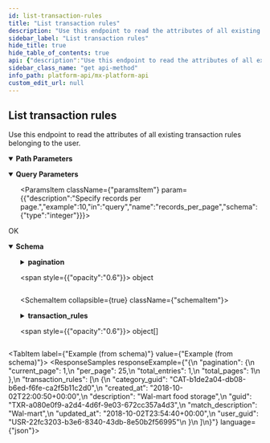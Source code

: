 ```yaml
---
id: list-transaction-rules
title: "List transaction rules"
description: "Use this endpoint to read the attributes of all existing transaction rules belonging to the user."
sidebar_label: "List transaction rules"
hide_title: true
hide_table_of_contents: true
api: {"description":"Use this endpoint to read the attributes of all existing transaction rules belonging to the user.","operationId":"listTransactionRules","parameters":[{"description":"Specify current page.","example":1,"in":"query","name":"page","schema":{"type":"integer"}},{"description":"Specify records per page.","example":10,"in":"query","name":"records_per_page","schema":{"type":"integer"}},{"description":"The unique id for a `user`.","example":"USR-fa7537f3-48aa-a683-a02a-b18940482f54","in":"path","name":"user_guid","required":true,"schema":{"type":"string"}}],"responses":{"200":{"content":{"application/vnd.mx.api.v1+json":{"schema":{"properties":{"pagination":{"properties":{"current_page":{"example":1,"type":"integer"},"per_page":{"example":25,"type":"integer"},"total_entries":{"example":1,"type":"integer"},"total_pages":{"example":1,"type":"integer"}},"type":"object","title":"PaginationResponse"},"transaction_rules":{"items":{"properties":{"category_guid":{"example":"CAT-b1de2a04-db08-b6ed-f6fe-ca2f5b11c2d0","nullable":true,"type":"string"},"created_at":{"example":"2018-10-02T22:00:50+00:00","nullable":true,"type":"string"},"description":{"example":"Wal-mart food storage","nullable":true,"type":"string"},"guid":{"example":"TXR-a080e0f9-a2d4-4d6f-9e03-672cc357a4d3","nullable":true,"type":"string"},"match_description":{"example":"Wal-mart","nullable":true,"type":"string"},"updated_at":{"example":"2018-10-02T23:54:40+00:00","nullable":true,"type":"string"},"user_guid":{"example":"USR-22fc3203-b3e6-8340-43db-8e50b2f56995","nullable":true,"type":"string"}},"type":"object","title":"TransactionRuleResponse"},"type":"array"}},"type":"object","title":"TransactionRulesResponseBody"}}},"description":"OK"}},"tags":["users"],"method":"get","path":"/users/{user_guid}/transaction_rules","servers":[{"url":"https://api.mx.com"},{"url":"https://int-api.mx.com"}],"security":[{"basicAuth":[]}],"securitySchemes":{"basicAuth":{"scheme":"basic","type":"http"}},"info":{"contact":{"name":"MX Platform API","url":"https://www.mx.com/products/platform-api"},"description":"The MX Platform API is a powerful, fully-featured API designed to make aggregating and enhancing financial data easy and reliable. It can seamlessly connect your app or website to tens of thousands of financial institutions.","title":"MX Platform API","version":"0.1.0"},"postman":{"name":"List transaction rules","description":{"content":"Use this endpoint to read the attributes of all existing transaction rules belonging to the user.","type":"text/plain"},"url":{"path":["users",":user_guid","transaction_rules"],"host":["{{baseUrl}}"],"query":[{"disabled":false,"description":{"content":"Specify current page.","type":"text/plain"},"key":"page","value":""},{"disabled":false,"description":{"content":"Specify records per page.","type":"text/plain"},"key":"records_per_page","value":""}],"variable":[{"disabled":false,"description":{"content":"(Required) The unique id for a `user`.","type":"text/plain"},"type":"any","value":"","key":"user_guid"}]},"header":[{"key":"Accept","value":"application/vnd.mx.api.v1+json"}],"method":"GET"}}
sidebar_class_name: "get api-method"
info_path: platform-api/mx-platform-api
custom_edit_url: null
---
```



## List transaction rules



Use this endpoint to read the attributes of all existing transaction rules belonging to the user.


<details style={{"marginBottom":"1rem"}} data-collapsed={false} open={true}>
<summary style={{}}>
<strong>Path Parameters</strong>
</summary>

<div>
<ul>
<ParamsItem className={"paramsItem"} param={{"description":"The unique id for a `user`.","example":"USR-fa7537f3-48aa-a683-a02a-b18940482f54","in":"path","name":"user_guid","required":true,"schema":{"type":"string"}}}></ParamsItem>
</ul>
</div>
</details>

<details style={{"marginBottom":"1rem"}} data-collapsed={false} open={true}>
<summary style={{}}>
<strong>Query Parameters</strong>
</summary>

<div>
<ul>
<ParamsItem className={"paramsItem"} param={{"description":"Specify current page.","example":1,"in":"query","name":"page","schema":{"type":"integer"}}}></ParamsItem>

<ParamsItem className={"paramsItem"} param={{"description":"Specify records per page.","example":10,"in":"query","name":"records_per_page","schema":{"type":"integer"}}}></ParamsItem>
</ul>
</div>
</details>

<div>
<ApiTabs>
<TabItem label={"200"} value={"200"}>
<div>

OK

</div>

<div>
<MimeTabs schemaType={"response"}>
<TabItem label={"application/vnd.mx.api.v1+json"} value={"application/vnd.mx.api.v1+json"}>
<SchemaTabs>
<TabItem label={"Schema"} value={"Schema"}>
<details style={{}} data-collapsed={false} open={true}>
<summary style={{"textAlign":"left"}}>
<strong>Schema</strong>
</summary>

<div style={{"textAlign":"left","marginLeft":"1rem"}}></div>

<ul style={{"marginLeft":"1rem"}}>
<SchemaItem collapsible={true} className={"schemaItem"}>
<details style={{}}>
<summary style={{}}>
<strong>pagination</strong>

<span style={{"opacity":"0.6"}}> object</span>
</summary>

<div style={{"marginLeft":"1rem"}}>
<SchemaItem collapsible={false} name={"current_page"} required={false} schemaName={"integer"} qualifierMessage={undefined} schema={{"example":1,"type":"integer"}}></SchemaItem>

<SchemaItem collapsible={false} name={"per_page"} required={false} schemaName={"integer"} qualifierMessage={undefined} schema={{"example":25,"type":"integer"}}></SchemaItem>

<SchemaItem collapsible={false} name={"total_entries"} required={false} schemaName={"integer"} qualifierMessage={undefined} schema={{"example":1,"type":"integer"}}></SchemaItem>

<SchemaItem collapsible={false} name={"total_pages"} required={false} schemaName={"integer"} qualifierMessage={undefined} schema={{"example":1,"type":"integer"}}></SchemaItem>
</div>
</details>
</SchemaItem>

<SchemaItem collapsible={true} className={"schemaItem"}>
<details style={{}}>
<summary style={{}}>
<strong>transaction_rules</strong>

<span style={{"opacity":"0.6"}}> object[]</span>
</summary>

<div style={{"marginLeft":"1rem"}}>
<li>
<div style={{"fontSize":"var(--ifm-code-font-size)","opacity":"0.6","marginLeft":"-.5rem","paddingBottom":".5rem"}}>Array [</div>
</li>

<SchemaItem collapsible={false} name={"category_guid"} required={false} schemaName={"string"} qualifierMessage={undefined} schema={{"example":"CAT-b1de2a04-db08-b6ed-f6fe-ca2f5b11c2d0","nullable":true,"type":"string"}}></SchemaItem>

<SchemaItem collapsible={false} name={"created_at"} required={false} schemaName={"string"} qualifierMessage={undefined} schema={{"example":"2018-10-02T22:00:50+00:00","nullable":true,"type":"string"}}></SchemaItem>

<SchemaItem collapsible={false} name={"description"} required={false} schemaName={"string"} qualifierMessage={undefined} schema={{"example":"Wal-mart food storage","nullable":true,"type":"string"}}></SchemaItem>

<SchemaItem collapsible={false} name={"guid"} required={false} schemaName={"string"} qualifierMessage={undefined} schema={{"example":"TXR-a080e0f9-a2d4-4d6f-9e03-672cc357a4d3","nullable":true,"type":"string"}}></SchemaItem>

<SchemaItem collapsible={false} name={"match_description"} required={false} schemaName={"string"} qualifierMessage={undefined} schema={{"example":"Wal-mart","nullable":true,"type":"string"}}></SchemaItem>

<SchemaItem collapsible={false} name={"updated_at"} required={false} schemaName={"string"} qualifierMessage={undefined} schema={{"example":"2018-10-02T23:54:40+00:00","nullable":true,"type":"string"}}></SchemaItem>

<SchemaItem collapsible={false} name={"user_guid"} required={false} schemaName={"string"} qualifierMessage={undefined} schema={{"example":"USR-22fc3203-b3e6-8340-43db-8e50b2f56995","nullable":true,"type":"string"}}></SchemaItem>

<li>
<div style={{"fontSize":"var(--ifm-code-font-size)","opacity":"0.6","marginLeft":"-.5rem"}}>]</div>
</li>
</div>
</details>
</SchemaItem>
</ul>
</details>
</TabItem>

<TabItem label={"Example (from schema)"} value={"Example (from schema)"}>
<ResponseSamples responseExample={"{\n  \"pagination\": {\n    \"current_page\": 1,\n    \"per_page\": 25,\n    \"total_entries\": 1,\n    \"total_pages\": 1\n  },\n  \"transaction_rules\": [\n    {\n      \"category_guid\": \"CAT-b1de2a04-db08-b6ed-f6fe-ca2f5b11c2d0\",\n      \"created_at\": \"2018-10-02T22:00:50+00:00\",\n      \"description\": \"Wal-mart food storage\",\n      \"guid\": \"TXR-a080e0f9-a2d4-4d6f-9e03-672cc357a4d3\",\n      \"match_description\": \"Wal-mart\",\n      \"updated_at\": \"2018-10-02T23:54:40+00:00\",\n      \"user_guid\": \"USR-22fc3203-b3e6-8340-43db-8e50b2f56995\"\n    }\n  ]\n}"} language={"json"}></ResponseSamples>
</TabItem>
</SchemaTabs>
</TabItem>
</MimeTabs>
</div>
</TabItem>
</ApiTabs>
</div>

      